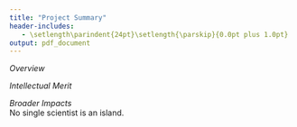 ```yaml
---
title: "Project Summary"
header-includes:
   - \setlength\parindent{24pt}\setlength{\parskip}{0.0pt plus 1.0pt}
output: pdf_document
---
```

*Overview*   



*Intellectual Merit*    




*Broader Impacts*     
No single scientist is an island. 